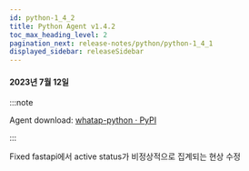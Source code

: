 ```yaml
---
id: python-1_4_2
title: Python Agent v1.4.2
toc_max_heading_level: 2
pagination_next: release-notes/python/python-1_4_1
displayed_sidebar: releaseSidebar
---
```


#### 2023년 7월 12일

:::note

Agent download: [whatap-python · PyPI](https://pypi.org/project/whatap-python/1.4.2/)

:::

<p><Status>Fixed</Status> fastapi에서 active status가 비정상적으로 집계되는 현상 수정</p>
